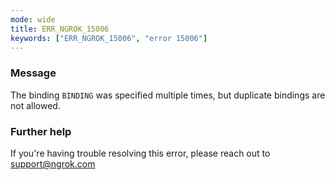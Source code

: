 ```yaml
---
mode: wide
title: ERR_NGROK_15006
keywords: ["ERR_NGROK_15006", "error 15006"]
---
```



### Message

The binding `BINDING` was specified multiple times, but duplicate bindings are not allowed.

<ErrorDetails />

### Further help

If you're having trouble resolving this error, please reach out to [support@ngrok.com](mailto:support@ngrok.com?subject=Help%20with%20ERR_NGROK_15006)
